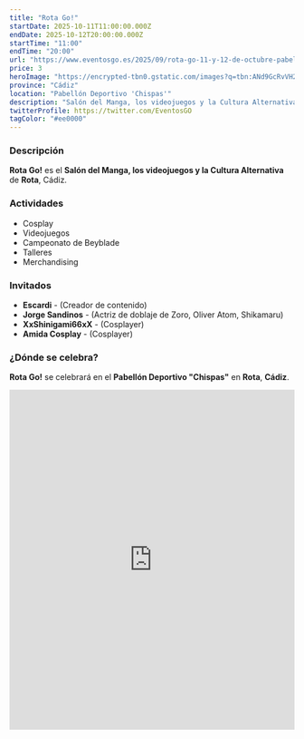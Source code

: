 ```yaml
---
title: "Rota Go!"
startDate: 2025-10-11T11:00:00.000Z
endDate: 2025-10-12T20:00:00.000Z
startTime: "11:00"
endTime: "20:00"
url: "https://www.eventosgo.es/2025/09/rota-go-11-y-12-de-octubre-pabellon.html"
price: 3
heroImage: "https://encrypted-tbn0.gstatic.com/images?q=tbn:ANd9GcRvVH2oQLYGG4LsoCx-dxK34eByzVSpBQYVIA&s"
province: "Cádiz"
location: "Pabellón Deportivo 'Chispas'"
description: "Salón del Manga, los videojuegos y la Cultura Alternativa de Rota"
twitterProfile: https://twitter.com/EventosGO
tagColor: "#ee0000"
---
```


### Descripción

**Rota Go!** es el **Salón del Manga, los videojuegos y la Cultura Alternativa** de **Rota**, Cádiz.

### Actividades

+ Cosplay
+ Videojuegos
+ Campeonato de Beyblade
+ Talleres
+ Merchandising

### Invitados

+ **Escardi** - (Creador de contenido)
+ **Jorge Sandinos** - (Actriz de doblaje de Zoro, Oliver Atom, Shikamaru)
+ **XxShinigami66xX** - (Cosplayer)
+ **Amida Cosplay** - (Cosplayer)

### ¿Dónde se celebra?

**Rota Go!** se celebrará en el **Pabellón Deportivo "Chispas"** en **Rota**, **Cádiz**.
<iframe src="https://www.google.com/maps/embed?pb=!1m18!1m12!1m3!1d3201.6680252790784!2d-6.389522323819272!3d36.63437677702898!2m3!1f0!2f0!3f0!3m2!1i1024!2i768!4f13.1!3m3!1m2!1s0xd0dd86a9c08c2fb%3A0x9249dc483f5f3f8d!2sPolideportivo%20Municipal%20Antonio%20Barriento%20%22Chispa%22!5e0!3m2!1ses!2ses!4v1758536554966!5m2!1ses!2ses" width="100%" height="600" style="border:0;" allowfullscreen="" loading="lazy" referrerpolicy="no-referrer-when-downgrade"></iframe>
